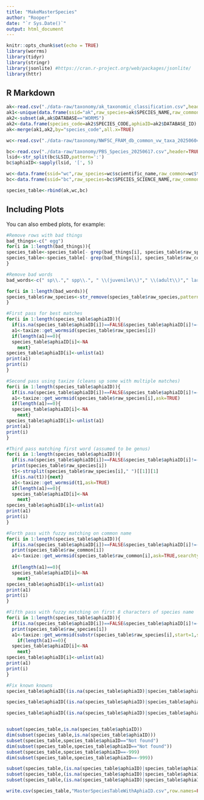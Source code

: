 ```yaml
---
title: "MakeMasterSpecies"
author: "Rooper"
date: "`r Sys.Date()`"
output: html_document
---
```


```r
knitr::opts_chunk$set(echo = TRUE)
library(worrms)
library(tidyr)
library(stringr)
library(jsonlite) #https://cran.r-project.org/web/packages/jsonlite/
library(httr)

```

## R Markdown



```r
ak<-read.csv("./data-raw/taxonomy/ak_taxonomic_classification.csv",header=TRUE)
ak1<-unique(data.frame(ssid="ak",raw_species=ak$SPECIES_NAME,raw_common=ak$COMMON_NAME,species_code=ak$SPECIES_CODE))
ak2<-subset(ak,ak$DATABASE=="WORMS")
ak2<-data.frame(species_code=ak2$SPECIES_CODE,aphiaID=ak2$DATABASE_ID)
ak<-merge(ak1,ak2,by="species_code",all.x=TRUE)

wc<-read.csv("./data-raw/taxonomy/NWFSC_FRAM_db_common_vw_taxa_20250604.csv",header=TRUE)

bc<-read.csv("./data-raw/taxonomy/PBS_Species_20250617.csv",header=TRUE)
lsid<-str_split(bc$LSID,pattern=':')
bc$aphiaID<-sapply(lsid, '[', 5)

wc<-data.frame(ssid="wc",raw_species=wc$scientific_name,raw_common=wc$trawl_common_name,species_code=wc$taxon_id,aphiaID=NA)
bc<-data.frame(ssid="bc",raw_species=bc$SPECIES_SCIENCE_NAME,raw_common=bc$SPECIES_COMMON_NAME,species_code=bc$SPECIES_CODE,aphiaID=bc$aphiaID)

species_table<-rbind(ak,wc,bc)

```

## Including Plots

You can also embed plots, for example:

```r

#Remove rows with bad things
bad_things<-c(" egg")
for(i in 1:length(bad_things)){
species_table<-species_table[- grep(bad_things[i], species_table$raw_species),]
species_table<-species_table[- grep(bad_things[i], species_table$raw_common),]
}

#Remove bad words
bad_words<-c(" sp\\."," spp\\.", " \\(juvenile\\)"," \\(adult\\)"," larva")

for(i in 1:length(bad_words)){
species_table$raw_species<-str_remove(species_table$raw_species,pattern=bad_words[i])
}

#First pass for best matches
for(i in 1:length(species_table$aphiaID)){
  if(is.na(species_table$aphiaID[i])==FALSE&species_table$aphiaID[i]!=-999&species_table$aphiaID[i]!="Not found"){next}
  a1<-taxize::get_wormsid(species_table$raw_species[i])
  if(length(a1)==0){
  species_table$aphiaID[i]<-NA  
    next}
species_table$aphiaID[i]<-unlist(a1)
print(a1)
print(i)
}

#Second pass using taxize (cleans up some with multiple matches)
for(i in 1:length(species_table$aphiaID)){
  if(is.na(species_table$aphiaID[i])==FALSE&species_table$aphiaID[i]!=-999&species_table$aphiaID[i]!="Not found"){next}
  a1<-taxize::get_wormsid(species_table$raw_species[i],ask=TRUE)
  if(length(a1)==0){
  species_table$aphiaID[i]<-NA  
    next}
species_table$aphiaID[i]<-unlist(a1)
print(a1)
print(i)
}

#Third pass matching first word (assumed to be genus)
for(i in 1:length(species_table$aphiaID)){
  if(is.na(species_table$aphiaID[i])==FALSE&species_table$aphiaID[i]!=-999&species_table$aphiaID[i]!="Not found"){next}
  print(species_table$raw_species[i])
  t1<-strsplit(species_table$raw_species[i]," ")[[1]][1]
  if(is.na(t1)){next}
  a1<-taxize::get_wormsid(t1,ask=TRUE)
  if(length(a1)==0){
  species_table$aphiaID[i]<-NA  
    next}
species_table$aphiaID[i]<-unlist(a1)
print(a1)
print(i)
}

#Forth pass with fuzzy matching on common name
for(i in 1:length(species_table$aphiaID)){
  if(is.na(species_table$aphiaID[i])==FALSE&species_table$aphiaID[i]!=-999&species_table$aphiaID[i]!="Not found"){next}
  print(species_table$raw_common[i])
  a1<-taxize::get_wormsid(species_table$raw_common[i],ask=TRUE,searchtype="common")
                                 
  if(length(a1)==0){
  species_table$aphiaID[i]<-NA  
    next}
species_table$aphiaID[i]<-unlist(a1)
print(a1)
print(i)
}

#Fifth pass with fuzzy matching on first 8 characters of species name
for(i in 1:length(species_table$aphiaID)){
  if(is.na(species_table$aphiaID[i])==FALSE&species_table$aphiaID[i]!=-999&species_table$aphiaID[i]!="Not found"){next}
  print(species_table$raw_species[i])
  a1<-taxize::get_wormsid(substr(species_table$raw_species[i],start=1,stop=8),ask=TRUE,fuzzy=TRUE)
    if(length(a1)==0){
  species_table$aphiaID[i]<-NA  
    next}
species_table$aphiaID[i]<-unlist(a1)
print(a1)
print(i)
}

#Fix known knowns
species_table$aphiaID[(is.na(species_table$aphiaID)|species_table$aphiaID==-999|species_table$aphiaID=="Not found")&str_detect(tolower(species_table$raw_species),"rockfish")]<-taxize::get_wormsid("sebastes",ask=TRUE,fuzzy=TRUE)

species_table$aphiaID[(is.na(species_table$aphiaID)|species_table$aphiaID==-999|species_table$aphiaID=="Not found")&str_detect(tolower(species_table$raw_species),"claypipe")]<-taxize::get_wormsid("hexactinellidae",ask=TRUE,fuzzy=TRUE)

species_table$aphiaID[(is.na(species_table$aphiaID)|species_table$aphiaID==-999|species_table$aphiaID=="Not found")&str_detect(tolower(species_table$raw_species),"sponge")]<-taxize::get_wormsid("demospongiae",ask=TRUE,fuzzy=TRUE)


subset(species_table,is.na(species_table$aphiaID))
dim(subset(species_table,is.na(species_table$aphiaID)))
subset(species_table,species_table$aphiaID=="Not found")
dim(subset(species_table,species_table$aphiaID=="Not found"))
subset(species_table,species_table$aphiaID==-999)
dim(subset(species_table,species_table$aphiaID==-999))

subset(species_table,(is.na(species_table$aphiaID)|species_table$aphiaID==-999|species_table$aphiaID=="Not found")&species_table$ssid=="bc")
subset(species_table,(is.na(species_table$aphiaID)|species_table$aphiaID==-999|species_table$aphiaID=="Not found")&species_table$ssid=="ak")
subset(species_table,(is.na(species_table$aphiaID)|species_table$aphiaID==-999|species_table$aphiaID=="Not found")&species_table$ssid=="wc")

write.csv(species_table,"MasterSpeciesTableWithAphiaID.csv",row.names=FALSE)
```

